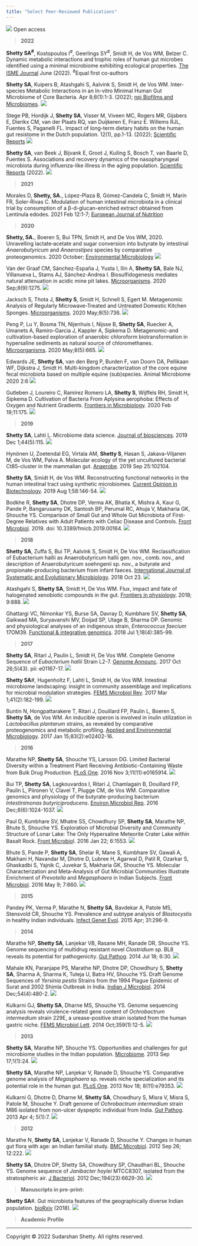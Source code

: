 ```yaml
---
title: "Select Peer-Reviewed Publications"
---
```


<img src="images/icons/open-access.svg" class = "open-access"/> Open access   

> **2022**   

**Shetty SA<sup>#</sup>**, Kostopoulos I<sup>#</sup>, Geerlings SY<sup>#</sup>, Smidt H, de Vos WM, Belzer C. Dynamic metabolic interactions and trophic roles of human gut microbes identified using a minimal microbiome exhibiting ecological properties. [The ISME Journal](https://doi.org/10.1038/s41396-022-01255-2) June (2022). <sup>#</sup>Equal first co-authors    

**Shetty SA**, Kuipers B, Atashgahi S, Aalvink S, Smidt H, de Vos WM. Inter-species Metabolic Interactions in an In-vitro Minimal Human Gut Microbiome of Core Bacteria. Apr 8;8(1):1-3. (2022); [npj Biofilms and Microbiomes](https://doi.org/10.1038/s41522-022-00275-2). <img src="images/icons/open-access.svg" class = "open-access"/>         

Stege PB, Hordijk J, **Shetty SA**, Visser M, Viveen MC, Rogers MR, Gijsbers E, Dierikx CM, van der Plaats RQ, van Duijkeren E, Franz E. Willems RJL, Fuentes S,  Paganelli FL. Impact of long-term dietary habits on the human gut resistome in the Dutch population. 12(1), pp.1-13. (2022); [Scientific Reports](https://www.nature.com/articles/s41598-022-05618-9) <img src="images/icons/open-access.svg" class = "open-access"/>         

**Shetty SA**, van Beek J, Bijvank E, Groot J, Kuiling S, Bosch T, van Baarle D, Fuentes S. Associations and recovery dynamics of the nasopharyngeal microbiota during influenza-like illness in the aging population. [Scientific Reports](https://www.nature.com/articles/s41598-022-05618-9) (2022). <img src="images/icons/open-access.svg" class = "open-access"/>         


> **2021**   

Morales D, **Shetty, SA.**, López-Plaza B, Gómez-Candela C, Smidt H, Marín FR, Soler-Rivas C. Modulation of human intestinal microbiota in a clinical trial by consumption of a β-d-glucan-enriched extract obtained from Lentinula edodes. 2021 Feb 12:1-7; [European Journal of Nutrition](https://link.springer.com/article/10.1007/s00394-021-02504-4)   

> **2020**   

**Shetty, SA.**, Boeren S, Bui TPN, Smidt H, and De Vos WM, 2020. Unravelling lactate‐acetate and sugar conversion into butyrate by intestinal _Anaerobutyricum_ and _Anaerostipes_ species by comparative proteogenomics. 2020 October; [Environmental Microbiology](https://sfamjournals.onlinelibrary.wiley.com/doi/pdf/10.1111/1462-2920.15269) <img src="images/icons/open-access.svg" class = "open-access"/>  

Van der Graaf CM, Sánchez-España J, Yusta I, Ilin A, **Shetty SA**, Bale NJ, Villanueva L, Stams AJ, Sánchez-Andrea I. Biosulfidogenesis mediates natural attenuation in acidic mine pit lakes. [Microorganisms](https://doi.org/10.3390/microorganisms8091275). 2020 Sep;8(9):1275. <img src="images/icons/open-access.svg" class = "open-access"/>   

Jacksch S, Thota J, **Shetty S**, Smidt H, Schnell S, Egert M. Metagenomic Analysis of Regularly Microwave-Treated and Untreated Domestic Kitchen Sponges. [Microorganisms](https://doi.org/10.3390/microorganisms8050736). 2020 May;8(5):736. <img src="images/icons/open-access.svg" class = "open-access"/>      

Peng P, Lu Y, Bosma TN, Nijenhuis I, Nijsse B, **Shetty SA**, Ruecker A, Umanets A, Ramiro-Garcia J, Kappler A, Sipkema D. Metagenomic-and cultivation-based exploration of anaerobic chloroform biotransformation in hypersaline sediments as natural source of chloromethanes. [Microorganisms](https://doi.org/10.3390/microorganisms8050665). 2020 May;8(5):665. <img src="images/icons/open-access.svg" class = "open-access"/>          

Edwards JE, **Shetty SA**, van den Berg P, Burden F, van Doorn DA, Pellikaan WF, Dijkstra J, Smidt H. Multi-kingdom characterization of the core equine fecal microbiota based on multiple equine (sub)species. Animal Microbiome 2020 2:6 <img src="images/icons/open-access.svg" class = "open-access"/>     

Gutleben J, Loureiro C, Ramírez Romero LA, **Shetty S**, Wijffels RH, Smidt H, Sipkema D. Cultivation of Bacteria From Aplysina aerophoba: Effects of Oxygen and Nutrient Gradients. [Frontiers in Microbiology](https://www.frontiersin.org/articles/10.3389/fmicb.2020.00175/full#h1). 2020 Feb 19;11:175. <img src="images/icons/open-access.svg" class = "open-access"/>        

> **2019**   

**Shetty SA**, Lahti L. Microbiome data science. [Journal of biosciences](https://www.ias.ac.in/article/fulltext/jbsc/044/05/0115). 2019 Dec 1;44(5):115.  <img src="images/icons/open-access.svg" class = "open-access"/>        

Hynönen U, Zoetendal EG, Virtala AM, **Shetty S**, Hasan S, Jakava-Viljanen M, de Vos WM, Palva A. Molecular ecology of the yet uncultured bacterial Ct85-cluster in the mammalian gut. [Anaerobe](https://doi.org/10.1016/j.anaerobe.2019.102104). 2019 Sep 25:102104.  

**Shetty SA**, Smidt H, de Vos WM. Reconstructing functional networks in the human intestinal tract using synthetic microbiomes. [Current Opinion in Biotechnology](https://doi.org/10.1016/j.copbio.2019.03.009). 2019 Aug 1;58:146-54.  <img src="images/icons/open-access.svg" class = "open-access"/>         

Bodkhe R, **Shetty SA**, Dhotre DP, Verma AK, Bhatia K, Mishra A, Kaur G, Pande P, Bangarusamy DK, Santosh BP, Perumal RC, Ahuja V, Makharia GK, Shouche YS. Comparison of Small Gut and Whole Gut Microbiota of First-Degree Relatives with Adult Patients with Celiac Disease and Controls. [Front Microbiol](https://doi.org/10.3389/fmicb.2019.00164). 2019. doi: 10.3389/fmicb.2019.00164. <img src="images/icons/open-access.svg" class = "open-access"/>         

> **2018**  

**Shetty SA**, Zuffa S, Bui TP, Aalvink S, Smidt H, De Vos WM. Reclassification of Eubacterium hallii as Anaerobutyricum hallii gen. nov., comb. nov., and description of Anaerobutyricum soehngenii sp. nov., a butyrate and propionate-producing bacterium from infant faeces. [International Journal of Systematic and Evolutionary Microbiology](https://doi.org/10.1099/ijsem.0.003041). 2018 Oct 23. <img src="images/icons/open-access.svg" class = "open-access"/>          

Atashgahi S, **Shetty SA**, Smidt H, De Vos WM. Flux, impact and fate of halogenated xenobiotic compounds in the gut. [Frontiers in physiology](https://www.frontiersin.org/articles/10.3389/fphys.2018.00888/full). 2018; 9:888. <img src="images/icons/open-access.svg" class = "open-access"/>           

Ghattargi VC, Nimonkar YS, Burse SA, Davray D, Kumbhare SV, **Shetty SA**, Gaikwad MA, Suryavanshi MV, Doijad SP, Utage B, Sharma OP. Genomic and physiological analyses of an indigenous strain, _Enterococcus faecium_ 17OM39. [Functional & integrative genomics](https://doi.org/10.1007/s10142-018-0596-x). 2018 Jul 1;18(4):385-99.  

> **2017**  

**Shetty SA**, Ritari J, Paulin L, Smidt H, De Vos WM. Complete Genome Sequence of _Eubacterium hallii_ Strain L2-7. [Genome Announc](https://doi.org/10.1128/genomea.01167-17). 2017 Oct 26;5(43). pii: e01167-17. <img src="images/icons/open-access.svg" class = "open-access"/>            

**Shetty SA**#, Hugenholtz F, Lahti L, Smidt H, de Vos WM. Intestinal microbiome landscaping: insight in community assemblage and implications for microbial modulation strategies. [FEMS Microbiol Rev](https://doi.org/10.1093/femsre/fuw045). 2017 Mar 1;41(2):182-199. <img src="images/icons/open-access.svg" class = "open-access"/>             

Buntin N, Hongpattarakere T, Ritari J, Douillard FP, Paulin L, Boeren S, **Shetty SA**, de Vos WM. An inducible operon is involved in inulin utilization in _Lactobacillus plantarum_ strains, as revealed by comparative proteogenomics and metabolic profiling. [Applied and Environmental Microbiology](https://doi.org/10.1128/AEM.02402-16). 2017 Jan 15;83(2):e02402-16.  

> **2016**  

Marathe NP, **Shetty SA**, Shouche YS, Larsson DG. Limited Bacterial Diversity within a Treatment Plant Receiving Antibiotic-Containing Waste from Bulk Drug Production. [PLoS One](https://doi.org/10.1371/journal.pone.0165914). 2016 Nov 3;11(11):e0165914. <img src="images/icons/open-access.svg" class = "open-access"/>             

Bui TP, **Shetty SA**, Lagkouvardos I, Ritari J, Chamlagain B, Douillard FP, Paulin L, Piironen V, Clavel T, Plugge CM, de Vos WM. Comparative genomics and physiology of the butyrate-producing bacterium _Intestinimonas butyriciproducens_. [Environ Microbiol Rep](https://doi.org/10.1111/1758-2229.12483). 2016 Dec;8(6):1024-1037. <img src="images/icons/open-access.svg" class = "open-access"/>            

Paul D, Kumbhare SV, Mhatre SS, Chowdhury SP, **Shetty SA**, Marathe NP, Bhute S, Shouche YS. Exploration of Microbial Diversity and Community Structure of Lonar Lake: The Only Hypersaline Meteorite Crater Lake within Basalt Rock. [Front Microbio](https://doi.org/10.3389/fmicb.2015.01553)l. 2016 Jan 22; 6:1553. <img src="images/icons/open-access.svg" class = "open-access"/>          

Bhute S, Pande P, **Shetty SA**, Shelar R, Mane S, Kumbhare SV, Gawali A, Makhani H, Navandar M, Dhotre D, Lubree H, Agarwal D, Patil R, Ozarkar S, Ghaskadbi S, Yajnik C, Juvekar S, Makharia GK, Shouche YS. Molecular Characterization and Meta-Analysis of Gut Microbial Communities Illustrate Enrichment of _Prevotella_ and _Megasphaera_ in Indian Subjects. [Front Microbiol](https://doi.org/10.3389/fmicb.2016.00660). 2016 May 9; 7:660. <img src="images/icons/open-access.svg" class = "open-access"/>            

> **2015**  

Pandey PK, Verma P, Marathe N, **Shetty SA**, Bavdekar A, Patole MS, Stensvold CR, Shouche YS. Prevalence and subtype analysis of _Blastocystis_ in healthy Indian individuals. [Infect Genet Evol](https://doi.org/10.1016/j.meegid.2015.02.012). 2015 Apr; 31:296-9.  

> **2014**  

Marathe NP, **Shetty SA**, Lanjekar VB, Rasane MH, Ranade DR, Shouche YS. Genome sequencing of multidrug resistant novel _Clostridium_ sp. BL8 reveals its potential for pathogenicity. [Gut Pathog](https://doi.org/10.1186/1757-4749-6-30). 2014 Jul 18; 6:30. <img src="images/icons/open-access.svg" class = "open-access"/>            

Mahale KN, Paranjape PS, Marathe NP, Dhotre DP, Chowdhury S, **Shetty SA**, Sharma A, Sharma K, Tuteja U, Batra HV, Shouche YS. Draft Genome Sequences of _Yersinia pestis_ Strains from the 1994 Plague Epidemic of Surat and 2002 Shimla Outbreak in India. [Indian J Microbiol](https://dx.doi.org/10.1007%2Fs12088-014-0475-7). 2014 Dec;54(4):480-2. <img src="images/icons/open-access.svg" class = "open-access"/>            

Kulkarni GJ, **Shetty SA**, Dharne MS, Shouche YS. Genome sequencing analysis reveals virulence-related gene content of _Ochrobactrum intermedium_ strain 229E, a urease-positive strain isolated from the human gastric niche. [FEMS Microbiol Lett](https://doi.org/10.1111/1574-6968.12549). 2014 Oct;359(1):12-5. <img src="images/icons/open-access.svg" class = "open-access"/>            

> **2013**  

**Shetty SA**, Marathe NP, Shouche YS. Opportunities and challenges for gut microbiome studies in the Indian population. [Microbiome](https://doi.org/10.1186/2049-2618-1-24). 2013 Sep 17;1(1):24. <img src="images/icons/open-access.svg" class = "open-access"/>          

**Shetty SA**, Marathe NP, Lanjekar V, Ranade D, Shouche YS. Comparative genome analysis of _Megasphaera_ sp. reveals niche specialization and its potential role in the human gut. [PLoS One](https://doi.org/10.1371/journal.pone.0079353). 2013 Nov 18; 8(11):e79353. <img src="images/icons/open-access.svg" class = "open-access"/>            

Kulkarni G, Dhotre D, Dharne M, **Shetty SA**, Chowdhury S, Misra V, Misra S, Patole M, Shouche Y. Draft genome of _Ochrobactrum intermedium_ strain M86 isolated from non-ulcer dyspeptic individual from India. [Gut Pathog](https://doi.org/10.1186/1757-4749-5-7). 2013 Apr 4; 5(1):7. <img src="images/icons/open-access.svg" class = "open-access"/>            

> **2012**  

Marathe N, **Shetty SA**, Lanjekar V, Ranade D, Shouche Y. Changes in human gut flora with age: an Indian familial study. [BMC Microbiol](https://doi.org/10.1186/1471-2180-12-222). 2012 Sep 26; 12:222. <img src="images/icons/open-access.svg" class = "open-access"/>             

**Shetty SA**, Dhotre DP, Shetty SA, Chowdhury SP, Chaudhari BL, Shouche YS. Genome sequence of _Janibacter hoylei_ MTCC8307, isolated from the stratospheric air. [J Bacteriol](https://dx.doi.org/10.1128%2FJB.01728-12). 2012 Dec;194(23):6629-30. <img src="images/icons/open-access.svg" class = "open-access"/>            


> **Manuscripts in pre-print:**      

**Shetty SA**#. Gut microbiota features of the geographically diverse Indian population. [bioRxiv](https://www.biorxiv.org/content/10.1101/478586v1.full) (2018). <img src="images/icons/open-access.svg" class = "open-access"/>               

> **Academic Profile **   

<span id="badgeCont856"><script type="text/javascript" src="https://publons.com/mashlets?el=badgeCont856&rid=L-2278-2019"></script></span>

---------  
<div class="column-left">  
</div> 

<p>Copyright &copy; 2022 Sudarshan Shetty. All rights reserved.</p>


